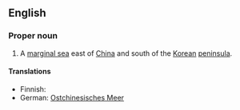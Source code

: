 ==English==
{{wikipedia}}

===Proper noun===
{{en-proper noun}}

# A [[marginal sea]] east of [[China]] and south of the [[Korean]] [[peninsula]]. 

====Translations====
{{top}}
* Finnish: {{t|fi|Itä-Kiinanmeri}}
* German: [[Ostchinesisches Meer]]
{{bottom}}